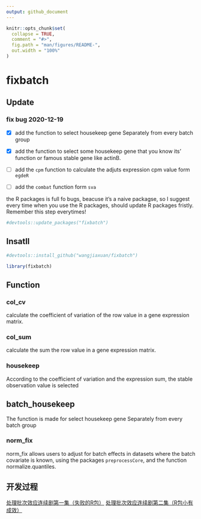 ```yaml
---
output: github_document
---
```


<!-- README.md is generated from README.Rmd. Please edit that file -->

```r
knitr::opts_chunk$set(
  collapse = TRUE,
  comment = "#>",
  fig.path = "man/figures/README-",
  out.width = "100%"
)
```

# fixbatch

<!-- badges: start -->
<!-- badges: end -->

## Update

### fix bug 2020-12-19

- [x] add the function to select housekeep gene Separately from every batch group

- [x] add the function to select some housekeep gene that you know its' function or famous stable gene like actinB.

- [ ] add the `cpm` function to calculate the adjuts expression cpm value form `egdeR`
- [ ] add the `combat` function form `sva`


the R packages is full fo bugs, beacuse it's a naive packagse, so I suggest every time when you use the R packages, should update R packages fristly. Remember this step everytimes!

```r
#devtools::update_packages("fixbatch")
```

## Insatll

```r
#devtools::install_github("wangjiaxuan/fixbatch")
```

```r
library(fixbatch)
```

## Function

### col_cv 

calculate the coefficient of variation of the row value in a gene expression matrix.

### col_sum

calculate the sum the row value in a gene expression matrix.

### housekeep

According to the coefficient of variation and the expression sum, the stable observation value is selected

## batch_housekeep

The function is made for select housekeep gene Separately from every batch group

### norm_fix

norm_fix allows users to adjust for batch effects in datasets where the batch covariate is known, using the packages `preprocessCore`, and the function normalize.quantiles.

## 开发过程

[处理批次效应连续剧第一集（失败的R包）](https://mp.weixin.qq.com/s/_LNdR7b4LRhiKGqIcEXX2A)
[处理批次效应连续剧第二集（R包小有成效）](https://mp.weixin.qq.com/s/pWO9em16WE90T-6vxO3HMg)


